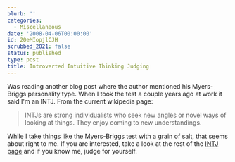 ```yaml
---
blurb: ''
categories:
  - Miscellaneous
date: '2008-04-06T00:00:00'
id: 20eMIopjlCJH
scrubbed_2021: false
status: published
type: post
title: Introverted Intuitive Thinking Judging
---
```


Was reading another blog post where the author mentioned his
Myers-Briggs personality type. When I took the test a couple years
ago at work it said I'm an INTJ. From the current wikipedia page:
> INTJs are strong individualists who seek new angles or novel ways
> of looking at things. They enjoy coming to new understandings.

While I take things like the Myers-Briggs test with a grain of
salt, that seems about right to me. If you are interested, take a
look at the rest of the
[INTJ page](http://en.wikipedia.org/wiki/INTJ) and if you know me,
judge for yourself.
